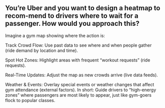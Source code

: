 ## You’re Uber and you want to design a heatmap to recom-mend to drivers where to wait for a passenger. How would you approach this?

Imagine a gym map showing where the action is:

Track Crowd Flow: Use past data to see where and when people gather (ride demand by location and time).

Spot Hot Zones: Highlight areas with frequent “workout requests” (ride requests).

Real-Time Updates: Adjust the map as new crowds arrive (live data feeds).

Weather & Events: Overlay special events or weather changes that affect gym attendance (external factors).
In short:
Guide drivers to “high-energy zones” where passengers are most likely to appear, just like gym-goers flock to popular classes.